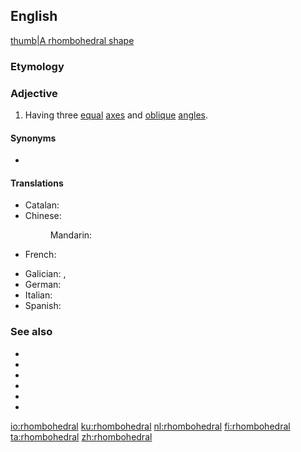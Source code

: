 ==English==
[[image:Rhombohedral.svg|thumb|A rhombohedral shape]]

===Etymology===
{{confix|en|rhombo|hedral}}

===Adjective===
{{en-adj|-}}

# {{lb|en|crystallography}} Having three [[equal]] [[axes]] and [[oblique]] [[angle]]s.

====Synonyms====
* {{l|en|rhombohedric}}

====Translations====
{{trans-top|having three equal axes and oblique angles}}
* Catalan: {{t|ca|romboèdric}}
* Chinese:
*: Mandarin: {{t|cmn|菱方|tr=língfāng|sc=Hani}}
* French: {{t+|fr|rhomboédrique}}
{{trans-mid}}
* Galician: {{t|gl|trigonal}}, {{t|gl|romboédrico}}
* German: {{t|de|rhomboedrisch}}
* Italian: {{t|it|romboedrico}}
* Spanish: {{t|es|romboédrico}}
{{trans-bottom}}

===See also===
* {{l|en|triclinic}}
* {{l|en|monoclinic}}
* {{l|en|orthorhombic}}
* {{l|en|hexagonal}}
* {{l|en|tetragonal}}
* {{l|en|cubic}}

[[io:rhombohedral]]
[[ku:rhombohedral]]
[[nl:rhombohedral]]
[[fi:rhombohedral]]
[[ta:rhombohedral]]
[[zh:rhombohedral]]